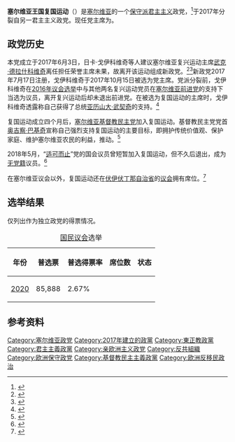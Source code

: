 {{NoteTA|G1=TO}}
{{Infobox political party
| name = 塞尔维亚王国复国运动
| native_name = {{nobold|Покрет обнове Краљевине Србије}}
| lang1 = sr
| logo = 
| colorcode = #4169E1
| president = {{le|日卡·戈伊科维奇|Žika Gojković}}
| split = {{le|塞尔维亚复兴运动|Serbian Renewal Movement}}
| founded = {{start date|2017|06|03}}
| ideology = {{ubl|[[君主主义|君主主义]]|[[民族保守主义|民族保守主义]]|[[基督教民主主义|基督教民主主义]]|[[欧洲怀疑主义|欧洲怀疑主义]]}}
| position = [[右翼|右翼]]
| headquarters = {{flag|SRB}}[[贝尔格莱德|贝尔格莱德]]
| seats1_title = [[国民议会_(塞尔维亚)|国民议会]]
| seats1 = {{Composition bar|0|250|hex=#4169E1}}
| seats2_title = [[伏伊伏丁那议会|伏伊伏丁那议会]]
| seats2 = {{Composition bar|5|120|hex=#4169E1}}
| website = {{URL|1=http://www.poks.rs/}}
| country = 塞尔维亚
}}
'''塞尔维亚王国复国运动'''（{{lang-sr|Покрет обнове Краљевине Србије|translit=Pokret obnove Kraljevine Srbije}}）是[[塞尔维亚|塞尔维亚]]的一个[[保守派|保守派]][[君主主義|君主主义]]政党，<ref>{{cite web|url=http://www.parties-and-elections.eu/serbia.html|title=Serbia|website=Parties and Elections in Europe|first=Wolfram|last=Nordsieck|year=2020|accessdate=2020-06-29|archive-date=2015-09-24|archive-url=https://web.archive.org/web/20150924082045/http://www.parties-and-elections.eu/serbia.html|dead-url=no}}</ref>于2017年分裂自另一君主主义政党{{Le|塞尔维亚复兴运动|Serbian Renewal Movement}}。现任党主席为{{le|日卡·戈伊科维奇|Žika Gojković}}。

== 政党历史 ==
本党成立于2017年6月3日，日卡·戈伊科维奇等人建议塞尔维亚复兴运动主席[[武克·德拉什科维奇|武克·德拉什科维奇]]离任担任荣誉主席未果，故离开该运动组成新政党。<ref>{{cite web|url=http://rs.n1info.com/Vesti/a273516/Iskljuceni-funkcioneri-SPO-prave-novu-stranku.html|title=Isključeni funkcioneri SPO prave novu stranku|date=2017-06-03|accessdate=2021-02-02|archive-date=2019-04-22|archive-url=https://web.archive.org/web/20190422135402/http://rs.n1info.com/Vesti/a273516/Iskljuceni-funkcioneri-SPO-prave-novu-stranku.html|dead-url=no}}</ref><ref>{{cite web|url=http://www.blic.rs/vesti/politika/zika-gojkovic-u-pokret-obnove-kraljevine-srbije-prelazi-80-odsto-spo-a/m2hgrfn|title=Žika Gojković: U Pokret obnove Kraljevine Srbije prelazi 80 odsto SPO-a|publisher=Blic|date=2017-06-05|accessdate=2021-02-02|archive-date=2017-12-19|archive-url=https://web.archive.org/web/20171219225716/http://www.blic.rs/vesti/politika/zika-gojkovic-u-pokret-obnove-kraljevine-srbije-prelazi-80-odsto-spo-a/m2hgrfn|dead-url=no}}</ref>新政党2017年7月17日注册，戈伊科维奇于2017年10月15日被选为党主席。党派分裂前，戈伊科维奇在[[2016年塞爾維亞議會選舉|2016年议会选举]]中与其他两名复兴运动党员在[[塞尔维亚前进党|塞尔维亚前进党]]的支持下当选为议员，离开复兴运动后却未退出前进党。在被选为复国运动的主席时，戈伊科维奇透露称自己获得了总统[[亚历山大·武契奇|亚历山大·武契奇]]的支持。<ref>{{cite web|url=http://rs.n1info.com/a335185/Vesti/Vesti/Izborna-skupstina-Pokreta-obnove-Kraljevine-Srbije.html|title=Pokret obnove Kraljevine Srbije izabrao rukovodstvo"|publisher=N1|date=2017-10-15|accessdate=2021-02-02|archive-date=2018-11-09|archive-url=https://web.archive.org/web/20181109193018/http://rs.n1info.com/a335185/Vesti/Vesti/Izborna-skupstina-Pokreta-obnove-Kraljevine-Srbije.html|dead-url=no}}</ref>

复国运动成立四个月后，[[塞尔维亚基督教民主党|塞尔维亚基督教民主党]]加入复国运动。基督教民主党党首[[奥吉察·巴基奇|奥吉察·巴基奇]]宣称自己强烈支持复国运动的主要目标，即拥护传统价值观、保护家庭、维护塞尔维亚农民的利益，推动{{Le|塞尔维亚加入欧洲联盟|Accession of Serbia to the European Union}}。<ref>{{cite web|title=DHSS kolektivno pristupila Pokretu obnove Kraljevine Srbije|url=http://www.danas.rs/politika.56.html?news_id=359106|website=Danas|accessdate=2019-04-22|language=|date=2017-10-12|archive-date=2017-10-14|archive-url=https://web.archive.org/web/20171014034226/http://www.danas.rs/politika.56.html?news_id=359106|dead-url=no}}</ref>

2018年5月，“[[适可而止_(政党)|适可而止]]”党的国会议员{{Le|纳达·科斯基奇|Nada Kostić}}曾短暂加入复国运动，但不久后退出，成为[[无党籍|无党籍]]议员。<ref>{{cite web|url=http://www.novosti.rs/vesti/naslovna/politika/aktuelno.289.html730123-I-Zika-ostao-bez-Nade|title=I Žika ostao bez Nade]|publisher=Novosti|date=2018-05-30|accessdate=2021-02-02|archive-date=2021-02-02|archive-url=https://web.archive.org/web/20210202115712/https://www.novosti.rs/vesti/naslovna/politika/aktuelno.289.html730123-I-Zika-ostao-bez-Nade|dead-url=no}}</ref>

在塞尔维亚议会以外，复国运动还在[[伏伊伏丁那自治省|伏伊伏丁那自治省]]的[[伏伊伏丁那议会|议会]]拥有席位。<ref>{{cite web|url=http://rs.n1info.com/a335185/Vesti/Vesti/Izborna-skupstina-Pokreta-obnove-Kraljevine-Srbije.html|title=Pokret obnove Kraljevine Srbije izabrao rukovodstvo|publisher=N1|date=2017-10-15|accessdate=2021-02-02|archive-date=2018-11-09|archive-url=https://web.archive.org/web/20181109193018/http://rs.n1info.com/a335185/Vesti/Vesti/Izborna-skupstina-Pokreta-obnove-Kraljevine-Srbije.html|dead-url=no}}</ref>

== 选举结果 ==
仅列出作为独立政党的得票情况。
{| class="wikitable" style="text-align:center"
|+[[国民议会_(塞尔维亚)|国民议会]]选举
!年份
!普选票
!普选得票率
!席位数
!状态
|-
![[2020年塞尔维亚议会选举|2020]]
|85,888
|2.67%
|{{Composition bar|0|250|hex=#4169E1}}
|{{n/a|无席位}}
|}

== 参考资料 ==
{{reflist}}
{{塞尔维亚政党}}

[[Category:塞尔维亚政党|Category:塞尔维亚政党]]
[[Category:2017年建立的政黨|Category:2017年建立的政黨]]
[[Category:東正教政黨|Category:東正教政黨]]
[[Category:君主主義政黨|Category:君主主義政黨]]
[[Category:亲欧洲主义政党|Category:亲欧洲主义政党]]
[[Category:反共組織|Category:反共組織]]
[[Category:欧洲保守政党|Category:欧洲保守政党]]
[[Category:基督教民主主義政黨|Category:基督教民主主義政黨]]
[[Category:欧洲反移民政治|Category:欧洲反移民政治]]